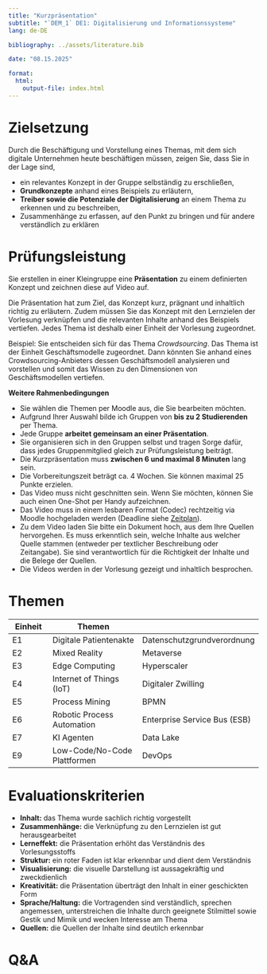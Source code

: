```yaml
---
title: "Kurzpräsentation"
subtitle: "`DEM_1` DE1: Digitalisierung und Informationssysteme"
lang: de-DE

bibliography: ../assets/literature.bib

date: "08.15.2025"

format: 
  html:
    output-file: index.html
---
```


# Zielsetzung {visibility="hidden"}

Durch die Beschäftigung und Vorstellung eines Themas, mit dem sich digitale Unternehmen heute beschäftigen müssen, zeigen Sie, dass Sie in der Lage sind,

::: incremental
-   ein relevantes Konzept in der Gruppe selbständig zu erschließen,
-   **Grundkonzepte** anhand eines Beispiels zu erläutern,
-   **Treiber sowie die Potenziale der Digitalisierung** an einem Thema zu erkennen und zu beschreiben,
-   Zusammenhänge zu erfassen, auf den Punkt zu bringen und für andere verständlich zu erklären
:::

# Prüfungsleistung

Sie erstellen in einer Kleingruppe eine **Präsentation** zu einem definierten Konzept und zeichnen diese auf Video auf.

Die Präsentation hat zum Ziel, das Konzept kurz, prägnant und inhaltlich richtig zu erläutern. Zudem müssen Sie das Konzept mit den Lernzielen der Vorlesung verknüpfen und die relevanten Inhalte anhand des Beispiels vertiefen. Jedes Thema ist deshalb einer Einheit der Vorlesung zugeordnet.

::: small
Beispiel: Sie entscheiden sich für das Thema *Crowdsourcing*. Das Thema ist der Einheit Geschäftsmodelle zugeordnet. Dann könnten Sie anhand eines Crowdsourcing-Anbieters dessen Geschäftsmodell analysieren und vorstellen und somit das Wissen zu den Dimensionen von Geschäftsmodellen vertiefen.
:::

**Weitere Rahmenbedingungen**

-   Sie wählen die Themen per Moodle aus, die Sie bearbeiten möchten.
-   Aufgrund Ihrer Auswahl bilde ich Gruppen von **bis zu 2 Studierenden** per Thema.
-   Jede Gruppe **arbeitet gemeinsam an einer Präsentation**.
-   Sie organisieren sich in den Gruppen selbst und tragen Sorge dafür, dass jedes Gruppenmitglied gleich zur Prüfungsleistung beiträgt.
-   Die Kurzpräsentation muss **zwischen 6 und maximal 8 Minuten** lang sein.
-   Die Vorbereitungszeit beträgt ca. 4 Wochen. Sie können maximal 25 Punkte erzielen.
-   Das Video muss nicht geschnitten sein. Wenn Sie möchten, können Sie auch einen One-Shot per Handy aufzeichnen.
-   Das Video muss in einem lesbaren Format (Codec) rechtzeitig via Moodle hochgeladen werden (Deadline siehe [Zeitplan](../admin/#zeitplan)).
-   Zu dem Video laden Sie bitte ein Dokument hoch, aus dem Ihre Quellen hervorgehen. Es muss erkenntlich sein, welche Inhalte aus welcher Quelle stammen (entweder per textlicher Beschreibung oder Zeitangabe). Sie sind verantwortlich für die Richtigkeit der Inhalte und die Belege der Quellen.
-   Die Videos werden in der Vorlesung gezeigt und inhaltlich besprochen.

# Themen

::: column-page-right

| **Einheit** | **Themen**                   |                              |
|-------------|------------------------------|------------------------------|
| E1          | Digitale Patientenakte       | Datenschutzgrundverordnung   |
| E2          | Mixed Reality                | Metaverse                    |
| E3          | Edge Computing               | Hyperscaler                  |
| E4          | Internet of Things (IoT)     | Digitaler Zwilling           |
| E5          | Process Mining               | BPMN                         |
| E6          | Robotic Process Automation   | Enterprise Service Bus (ESB) |
| E7          | KI Agenten                   | Data Lake                    |
| E9          | Low-Code/No-Code Plattformen | DevOps                       |

:::

# Evaluationskriterien

-   **Inhalt:** das Thema wurde sachlich richtig vorgestellt
-   **Zusammenhänge:** die Verknüpfung zu den Lernzielen ist gut herausgearbeitet
-   **Lerneffekt:** die Präsentation erhöht das Verständnis des Vorlesungsstoffs
-   **Struktur:** ein roter Faden ist klar erkennbar und dient dem Verständnis
-   **Visualisierung:** die visuelle Darstellung ist aussagekräftig und zweckdienlich
-   **Kreativität:** die Präsentation überträgt den Inhalt in einer geschickten Form
-   **Sprache/Haltung:** die Vortragenden sind verständlich, sprechen angemessen, unterstreichen die Inhalte durch geeignete Stilmittel sowie Gestik und Mimik und wecken Interesse am Thema
-   **Quellen:** die Quellen der Inhalte sind deutilch erkennbar

# Q&A {.unlisted .html-hidden background-color="lightgrey" background-image="images/question.jpeg"}